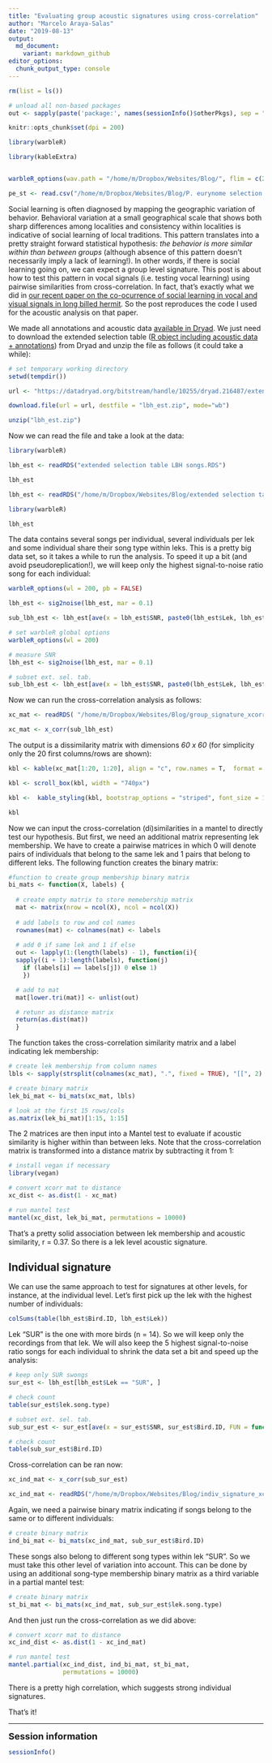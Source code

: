 ```yaml
---
title: "Evaluating group acoustic signatures using cross-correlation"
author: "Marcelo Araya-Salas"
date: "2019-08-13"
output: 
  md_document:
    variant: markdown_github
editor_options: 
  chunk_output_type: console
---
```


```r

rm(list = ls())

# unload all non-based packages
out <- sapply(paste('package:', names(sessionInfo()$otherPkgs), sep = ""), function(x) try(detach(x, unload = FALSE, character.only = TRUE), silent = T))

knitr::opts_chunk$set(dpi = 200)

library(warbleR)

library(kableExtra)


warbleR_options(wav.path = "/home/m/Dropbox/Websites/Blog/", flim = c(2.5, 14), wl = 200, ovlp = 90, pb = FALSE)

pe_st <- read.csv("/home/m/Dropbox/Websites/Blog/P. eurynome selection table.csv")

```

Social learning is often diagnosed by mapping the geographic variation of behavior. Behavioral variation at a small geographical scale that shows both sharp differences among localities and consistency within localities is indicative of social learning of local traditions. This pattern translates into a pretty straight forward statistical hypothesis: *the behavior is more similar within than between groups* (although absence of this pattern doesn't necessarily imply a lack of learning!). In other words, if there is social learning going on, we can expect a group level signature. This post is about how to test this pattern in vocal signals (i.e. testing vocal learning) using pairwise similarities from cross-correlation. In fact, that's exactly what we did in [our recent paper on the co-ocurrence of social learning in vocal and visual signals in long billed hermit](https://marceloarayasalas.weebly.com/uploads/2/5/5/2/25524573/araya-salas_smith-vidaurre_et_al_2019.pdf). So the post reproduces the code I used for the acoustic analysis on that paper.

We made all annotations and acoustic data [available in Dryad](https://datadryad.org/resource/doi:10.5061/dryad.gn8qf6q). We just need to download the extended selection table ([R object including acoustic data + annotations](https://marce10.github.io/2018/05/15/Extended_selection_tables.html)) from Dryad and unzip the file as follows (it could take a while): 
```r

# set temporary working directory
setwd(tempdir())

url <- "https://datadryad.org/bitstream/handle/10255/dryad.216487/extended%20selection%20table%20LBH%20songs.zip?sequence=2"

download.file(url = url, destfile = "lbh_est.zip", mode="wb")

unzip("lbh_est.zip")

```

Now we can read the file and take a look at the data:
```r

library(warbleR)

lbh_est <- readRDS("extended selection table LBH songs.RDS")

lbh_est

```

```r

lbh_est <- readRDS("/home/m/Dropbox/Websites/Blog/extended selection table LBH songs.RDS")

library(warbleR)

lbh_est

```


The data contains several songs per individual, several individuals per lek and some individual share their song type within leks. This is a pretty big data set, so it takes a while to run the analysis. To speed it up a bit (and avoid pseudoreplication!), we will keep only the highest signal-to-noise ratio song for each individual:
```r

warbleR_options(wl = 200, pb = FALSE)

lbh_est <- sig2noise(lbh_est, mar = 0.1)

sub_lbh_est <- lbh_est[ave(x = lbh_est$SNR, paste0(lbh_est$Lek, lbh_est$Bird.ID), FUN = function(x) rank(x, ties.method = "first")) == 1, ]

```

```r

# set warbleR global options 
warbleR_options(wl = 200)

# measure SNR
lbh_est <- sig2noise(lbh_est, mar = 0.1)

# subset ext. sel. tab.
sub_lbh_est <- lbh_est[ave(x = lbh_est$SNR, paste0(lbh_est$Lek, lbh_est$Bird.ID), FUN = function(x) rank(x, ties.method = "first")) == 1, ]

```


Now we can run the cross-correlation analysis as follows:
```r

xc_mat <- readRDS( "/home/m/Dropbox/Websites/Blog/group_signature_xcorr_mat.RDS")

```

```r

xc_mat <- x_corr(sub_lbh_est)

```

The output is a dissimilarity matrix with dimensions *60 x 60* (for simplicity only the 20 first columns/rows are shown):
```r

kbl <- kable(xc_mat[1:20, 1:20], align = "c", row.names = T,  format = "html")

kbl <- scroll_box(kbl, width = "740px")

kbl <-  kable_styling(kbl, bootstrap_options = "striped", font_size = 12)

kbl

```

Now we can input the cross-correlation (di)similarities in a mantel to directly test our hypothesis. But first, we need an additional matrix representing lek membership. We have to create a pairwise matrices in which 0 will denote pairs of individuals that belong to the same lek and 1 pairs that belong to different leks. The following function creates the binary matrix:
```r

#function to create group membership binary matrix
bi_mats <- function(X, labels) {
  
  # create empty matrix to store memebership matrix
  mat <- matrix(nrow = ncol(X), ncol = ncol(X))
 
  # add labels to row and col names
  rownames(mat) <- colnames(mat) <- labels
  
  # add 0 if same lek and 1 if else 
  out <- lapply(1:(length(labels) - 1), function(i){
  sapply((i + 1):length(labels), function(j) 
    if (labels[i] == labels[j]) 0 else 1)  
    })

  # add to mat
  mat[lower.tri(mat)] <- unlist(out)

  # retunr as distance matrix
  return(as.dist(mat))
  }

```

The function takes the cross-correlation similarity matrix and a label indicating lek membership:
```r

# create lek membership from column names
lbls <- sapply(strsplit(colnames(xc_mat), ".", fixed = TRUE), "[[", 2)

# create binary matrix
lek_bi_mat <- bi_mats(xc_mat, lbls)

# look at the first 15 rows/cols
as.matrix(lek_bi_mat)[1:15, 1:15]
```

The 2 matrices are then input into a Mantel test to evaluate if acoustic similarity is higher within than between leks. Note that the cross-correlation matrix is transformed into a distance matrix by subtracting it from 1:
```r

# install vegan if necessary
library(vegan)

# convert xcorr mat to distance
xc_dist <- as.dist(1 - xc_mat)

# run mantel test
mantel(xc_dist, lek_bi_mat, permutations = 10000)

```

That's a pretty solid association between lek membership and acoustic similarity, r = 0.37. So there is a lek level acoustic signature.

## Individual signature

We can use the same approach to test for signatures at other levels, for instance, at the individual level. Let's first pick up the lek with the highest number of individuals:
```r

colSums(table(lbh_est$Bird.ID, lbh_est$Lek))

```

Lek "SUR" is the one with more birds (n = 14). So we will keep only the recordings from that lek. We will also keep the 5 highest signal-to-noise ratio songs for each individual to shrink the data set a bit and speed up the analysis:
```r

# keep only SUR swongs
sur_est <- lbh_est[lbh_est$Lek == "SUR", ]

# check count
table(sur_est$lek.song.type)

# subset ext. sel. tab.
sub_sur_est <- sur_est[ave(x = sur_est$SNR, sur_est$Bird.ID, FUN = function(x) rank(x, ties.method = "first")) <= 5, ]

# check count
table(sub_sur_est$Bird.ID)

```

Cross-correlation can be ran now:
```r

xc_ind_mat <- x_corr(sub_sur_est)

```

```r

xc_ind_mat <- readRDS("/home/m/Dropbox/Websites/Blog/indiv_signature_xcorr_mat.RDS")

```

Again, we need a pairwise binary matrix indicating if songs belong to the same or to different individuals:
```r

# create binary matrix
ind_bi_mat <- bi_mats(xc_ind_mat, sub_sur_est$Bird.ID)

```

These songs also belong to different song types within lek "SUR". So we must take this other level of variation into account. This can be done by using an additional song-type membership binary matrix as a third variable in a partial mantel test:
```r

# create binary matrix
st_bi_mat <- bi_mats(xc_ind_mat, sub_sur_est$lek.song.type)

```

And then just run the cross-correlation as we did above:
```r

# convert xcorr mat to distance
xc_ind_dist <- as.dist(1 - xc_ind_mat)

# run mantel test
mantel.partial(xc_ind_dist, ind_bi_mat, st_bi_mat, 
               permutations = 10000)

```

There is a pretty high correlation, which suggests strong individual signatures. 

That's it!


---


<font size="4"><b>Session information</b></font>

```r

sessionInfo()

```
